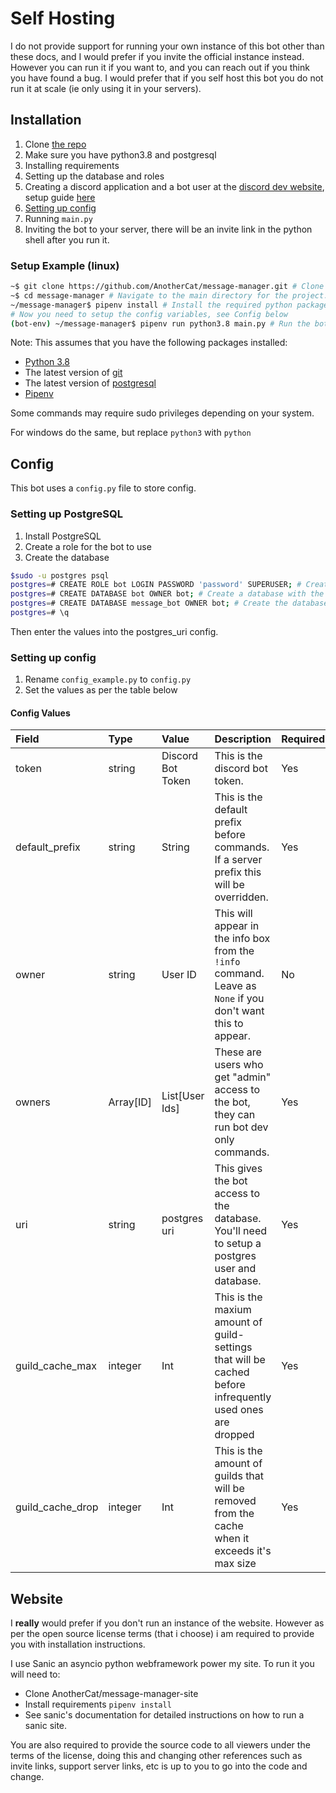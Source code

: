 
# Self Hosting

<Hint type="warn">
  I do not provide support for running your own instance of this bot other than
  these docs, and I would prefer if you invite the official instance instead.
  However you can run it if you want to, and you can reach out if you think you
  have found a bug. I would prefer that if you self host this bot you do not run
  it at scale (ie only using it in your servers).
</Hint>

## Installation

1. Clone [the repo](https://github.com/AnotherCat/message-manager)
2. Make sure you have python3.8 and postgresql
3. Installing requirements
4. Setting up the database and roles
5. Creating a discord application and a bot user at the [discord dev website](https://discord.com/developers/applications), setup guide [here](https://discordpy.readthedocs.io/en/latest/discord.html#creating-a-bot-account)
6. [Setting up config](#config)
7. Running `main.py`
8. Inviting the bot to your server, there will be an invite link in the python shell after you run it.

### Setup Example (linux)

```bash
~$ git clone https://github.com/AnotherCat/message-manager.git # Clone this github repo
~$ cd message-manager # Navigate to the main directory for the project.
~/message-manager$ pipenv install # Install the required python packages with pipenv
# Now you need to setup the config variables, see Config below
(bot-env) ~/message-manager$ pipenv run python3.8 main.py # Run the bot
```

Note: This assumes that you have the following packages installed:

- [Python 3.8](https://www.python.org/downloads/release/python-386/)
- The latest version of [git](https://git-scm.com/downloads)
- The latest version of [postgresql](https://www.postgresql.org/download/)
- [Pipenv](https://pipenv.pypa.io/en/latest/install/)

Some commands may require sudo privileges depending on your system.

For windows do the same, but replace `python3` with `python`

## Config

This bot uses a `config.py` file to store config.

### Setting up PostgreSQL

1. Install PostgreSQL
2. Create a role for the bot to use
3. Create the database

```bash
$sudo -u postgres psql
postgres=# CREATE ROLE bot LOGIN PASSWORD 'password' SUPERUSER; # Create the role for the bot to use. You can do it without superuser, look up the docs to see what's needed.
postgres=# CREATE DATABASE bot OWNER bot; # Create a database with the same name as the role, so that you can login easier
postgres=# CREATE DATABASE message_bot OWNER bot; # Create the database the bot will use
postgres=# \q
```

Then enter the values into the postgres_uri config.

### Setting up config

1. Rename `config_example.py` to `config.py`
2. Set the values as per the table below

#### Config Values

| Field            | Type      | Value             | Description                                                                                                  | Required | Default         |
| :--------------- | :-------- | :---------------- | :----------------------------------------------------------------------------------------------------------- | :------- | --------------- |
| token            | string    | Discord Bot Token | This is the discord bot token.                                                                               | Yes      | `""`            |
| default_prefix   | string    | String            | This is the default prefix before commands. If a server prefix this will be overridden.                      | Yes      | `"!"`           |
| owner            | string    | User ID           | This will appear in the info box from the `!info` command. Leave as `None` if you don't want this to appear. | No       | `None`          |
| owners           | Array[ID] | List[User Ids]    | These are users who get "admin" access to the bot, they can run bot dev only commands.                       | Yes      | `{0}`           |
| uri              | string    | postgres uri      | This gives the bot access to the database. You'll need to setup a postgres user and database.                | Yes      | see config file |
| guild_cache_max  | integer   | Int               | This is the maxium amount of guild-settings that will be cached before infrequently used ones are dropped    | Yes      | `500`           |
| guild_cache_drop | integer   | Int               | This is the amount of guilds that will be removed from the cache when it exceeds it's max size               | Yes      | `50`            |

## Website

I **really** would prefer if you don't run an instance of the website.
However as per the open source license terms (that i choose) i am required to provide you with installation instructions.

I use Sanic an asyncio python webframework power my site.
To run it you will need to:

- Clone AnotherCat/message-manager-site
- Install requirements `pipenv install`
- See sanic's documentation for detailed instructions on how to run a sanic site.

You are also required to provide the source code to all viewers under the terms of the license, doing this and changing other references such as invite links, support server links, etc is up to you to go into the code and change.

